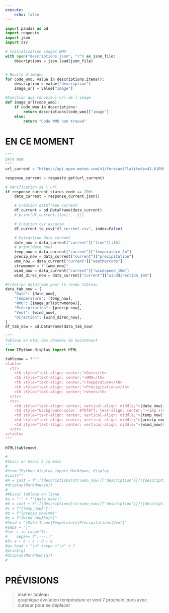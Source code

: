 ```yaml
---
execute:
    echo: false
---
```

```python
import pandas as pd
import requests
import json
import csv
```

```python
# Initialisation images WMO
with open("descriptions.json", "r") as json_file:
    descriptions = json.load(json_file)


# Boucle d'images
for code_wmo, value in descriptions.items():
    description = value["description"]
    image_url = value["image"]

#Fonction qui renvoie l'url de l'image
def image_url(code_wmo):
    if code_wmo in descriptions:
        return descriptions[code_wmo]["image"]
    else:
        return "Code WMO non trouvé"
```

# EN CE MOMENT
```python
"""
DATA NOW
"""
url_current = "https://api.open-meteo.com/v1/forecast?latitude=43.6109&longitude=3.8763&current=temperature_2m,precipitation,weathercode,windspeed_10m,winddirection_10m&timezone=Europe%2FLondon"

response_current = requests.get(url_current)

# Vérification de l'url
if response_current.status_code == 200:
    data_current = response_current.json()

    # Création dataframe current
    df_current = pd.DataFrame(data_current)
    # print(df_current.iloc[:, -1])

    # Création csv associé
    df_current.to_csv("df_current.csv", index=False)

    # Extraction data current
    date_now = data_current["current"]["time"][:10]
    # print(date_now)
    temp_now = data_current["current"]["temperature_2m"]
    precip_now = data_current["current"]["precipitation"]
    wmo_now = data_current["current"]["weathercode"]
    strwmonow = f"{wmo_now}"
    wind_now = data_current["current"]["windspeed_10m"]
    wind_direc_now = data_current["current"]["winddirection_10m"]

#Création dataframe pour le rendu tableau
data_tab_now = {
    "Date": [date_now],
    "Température": [temp_now],
    "WMO": [image_url(strwmonow)],
    "Précipitation": [precip_now],
    "Vent": [wind_now],
    "Direction": [wind_direc_now],
}
df_tab_now = pd.DataFrame(data_tab_now)
```
```python
"""
Tableau en html des données de maintenant
"""
from IPython.display import HTML

tablenow = f"""
<table>
  <tr>
    <th style="text-align: center;">Date</th>
    <th style="text-align: center;">WMO</th>
    <th style="text-align: center;">Température</th>
    <th style="text-align: center;">Précipitations</th>
    <th style="text-align: center;">Vent</th>
  </tr>
  <tr>
    <td style="text-align: center; vertical-align: middle;">{date_now}</td>
    <td style="background-color: #f0f8ff; text-align: center;"><img src ={descriptions[str(wmo_now)]['image']}></td>
    <td style="text-align: center; vertical-align: middle;">{temp_now}°C</td>
    <td style="text-align: center; vertical-align: middle;">{precip_now}mm</td>
    <td style="text-align: center; vertical-align: middle;">{wind_now}kh/h</td>
  </tr>
</table>
"""

HTML(tablenow)
```

```python
#
#Voici un essai à la main
#
#from IPython.display import Markdown, display
#init=""
#A = init + f"![{descriptions[str(wmo_now)]['description']}]({descriptions[str(wmo_now)]['image']})"
#display(Markdown(A))
#
##Essai tableau en ligne
#a = "|" + f"{date_now}|"
#b = init + f"![{descriptions[str(wmo_now)]['description']}]({descriptions[str(wmo_now)]['image']})|"
#c = f"{temp_now}°C|"
#d = f"{precip_now}mm|"
#e = f"{wind_now}km/h|"
#head = "|Date|Icone|Température|Précipitations|Vent|"
#sepa = "|"
#for i in range(5):
#    sepa+= f":---:|"
#f= a + b + c + d + e
#g= head + "\n" +sepa +"\n" + f
#print(g)
#display(Markdown(g))
#
```

# PRÉVISIONS


> insérer tableau  
> graphique évolution température et vent 7 prochain jours avec curseur pour se déplacer





